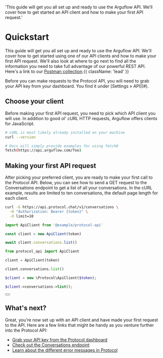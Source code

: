   'This guide will get you all set up and ready to use the Arguflow API. We’ll cover how to get started an API client and how to make your first API request.'

# Quickstart

This guide will get you all set up and ready to use the Arguflow API. We'll cover how to get started using one of our API clients and how to make your first API request. We'll also look at where to go next to find all the information you need to take full advantage of our powerful REST API. Here's a link to our <a href="https://interstellar-escape-79389.postman.co/workspace/Team-Workspace~1c00b2b1-29a7-4e83-8dfe-82faadca4826/collection/28637863-c7833c30-5c19-427f-9cab-e8a4f961511e?action=share&creator=28637863">Postman collection</a>.{{ className: 'lead' }}

<Note>
  Before you can make requests to the Protocol API, you will need to grab your
  API key from your dashboard. You find it under [Settings &raquo; API](#).
</Note>

## Choose your client

Before making your first API request, you need to pick which API client you will use. In addition to good ol' cURL HTTP requests, Arguflow offers clients for JavaScript.

<CodeGroup>

```bash {{ title: 'cURL' }}
# cURL is most likely already installed on your machine
curl --version
```

```bash {{ language: 'js' }}
# Docs will simply provide examples for using fetch0
fetch(https://api.arguflow.com/foo)
```

</CodeGroup>

## Making your first API request

After picking your preferred client, you are ready to make your first call to the Protocol API. Below, you can see how to send a GET request to the Conversations endpoint to get a list of all your conversations. In the cURL example, results are limited to ten conversations, the default page length for each client.

<CodeGroup tag="GET" label="/v1/conversations">

```bash {{ title: 'cURL' }}
curl -G https://api.protocol.chat/v1/conversations \
  -H "Authorization: Bearer {token}" \
  -d limit=10
```

```js
import ApiClient from '@example/protocol-api'

const client = new ApiClient(token)

await client.conversations.list()
```

```python
from protocol_api import ApiClient

client = ApiClient(token)

client.conversations.list()
```

```php
$client = new \Protocol\ApiClient($token);

$client->conversations->list();
```

</CodeGroup>

<div className="not-prose">
  <Button
    href="/conversations"
    variant="text"
    arrow="right"
    children="Read the docs for the Conversations endpoint"
  />
</div>

## What's next?

Great, you're now set up with an API client and have made your first request to the API. Here are a few links that might be handy as you venture further into the Protocol API:

- [Grab your API key from the Protocol dashboard](#)
- [Check out the Conversations endpoint](/conversations)
- [Learn about the different error messages in Protocol](/errors)

